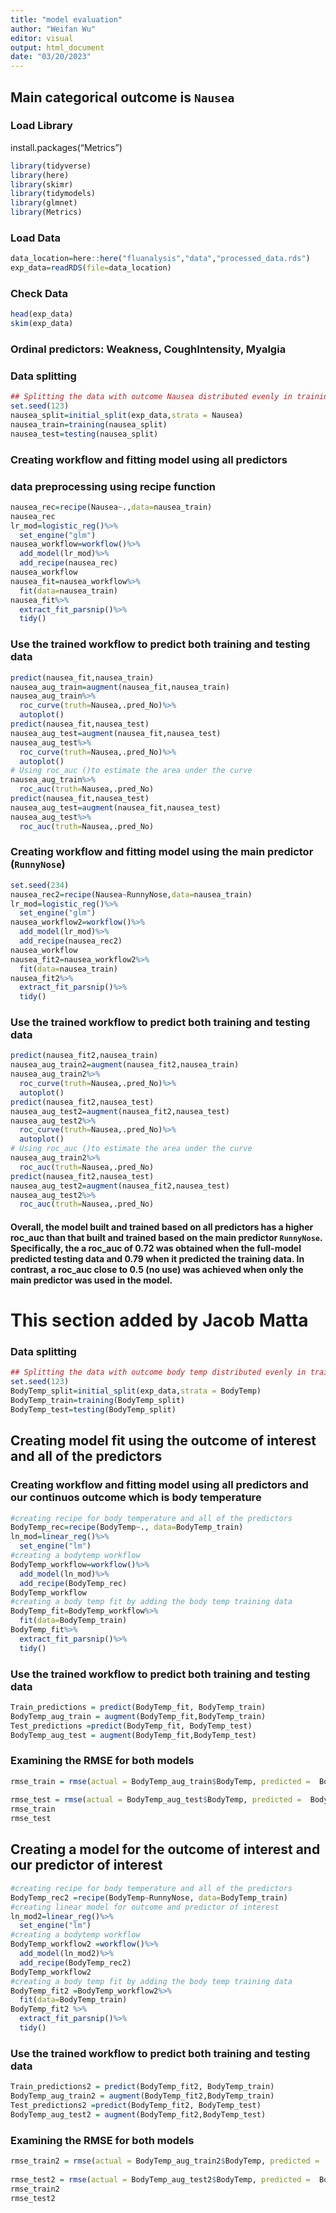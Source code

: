```yaml
---
title: "model evaluation"
author: "Weifan Wu"
editor: visual
output: html_document
date: "03/20/2023"
---
```


## Main categorical outcome is `Nausea`

### Load Library
install.packages("Metrics")
```r
library(tidyverse)
library(here)
library(skimr)
library(tidymodels)
library(glmnet)
library(Metrics)
```

### Load Data

```r
data_location=here::here("fluanalysis","data","processed_data.rds")
exp_data=readRDS(file=data_location)
```

### Check Data

```r
head(exp_data)
skim(exp_data)
```

### Ordinal predictors: Weakness, CoughIntensity, Myalgia

### Data splitting

```r
## Splitting the data with outcome Nausea distributed evenly in training and testing data
set.seed(123)
nausea_split=initial_split(exp_data,strata = Nausea)
nausea_train=training(nausea_split)
nausea_test=testing(nausea_split)
```

### Creating workflow and fitting model using all predictors

### data preprocessing using recipe function

```r
nausea_rec=recipe(Nausea~.,data=nausea_train)
nausea_rec
lr_mod=logistic_reg()%>%
  set_engine("glm")
nausea_workflow=workflow()%>%
  add_model(lr_mod)%>%
  add_recipe(nausea_rec)
nausea_workflow
nausea_fit=nausea_workflow%>%
  fit(data=nausea_train)
nausea_fit%>%
  extract_fit_parsnip()%>%
  tidy()
```

### Use the trained workflow to predict both training and testing data

```r
predict(nausea_fit,nausea_train)
nausea_aug_train=augment(nausea_fit,nausea_train)
nausea_aug_train%>%
  roc_curve(truth=Nausea,.pred_No)%>%
  autoplot()
predict(nausea_fit,nausea_test)
nausea_aug_test=augment(nausea_fit,nausea_test)
nausea_aug_test%>%
  roc_curve(truth=Nausea,.pred_No)%>%
  autoplot()
# Using roc_auc ()to estimate the area under the curve
nausea_aug_train%>%
  roc_auc(truth=Nausea,.pred_No)
predict(nausea_fit,nausea_test)
nausea_aug_test=augment(nausea_fit,nausea_test)
nausea_aug_test%>%
  roc_auc(truth=Nausea,.pred_No)
```

### Creating workflow and fitting model using the main predictor (`RunnyNose`)

```r
set.seed(234)
nausea_rec2=recipe(Nausea~RunnyNose,data=nausea_train)
lr_mod=logistic_reg()%>%
  set_engine("glm")
nausea_workflow2=workflow()%>%
  add_model(lr_mod)%>%
  add_recipe(nausea_rec2)
nausea_workflow
nausea_fit2=nausea_workflow2%>%
  fit(data=nausea_train)
nausea_fit2%>%
  extract_fit_parsnip()%>%
  tidy()
```

### Use the trained workflow to predict both training and testing data

```r
predict(nausea_fit2,nausea_train)
nausea_aug_train2=augment(nausea_fit2,nausea_train)
nausea_aug_train2%>%
  roc_curve(truth=Nausea,.pred_No)%>%
  autoplot()
predict(nausea_fit2,nausea_test)
nausea_aug_test2=augment(nausea_fit2,nausea_test)
nausea_aug_test2%>%
  roc_curve(truth=Nausea,.pred_No)%>%
  autoplot()
# Using roc_auc ()to estimate the area under the curve
nausea_aug_train2%>%
  roc_auc(truth=Nausea,.pred_No)
predict(nausea_fit2,nausea_test)
nausea_aug_test2=augment(nausea_fit2,nausea_test)
nausea_aug_test2%>%
  roc_auc(truth=Nausea,.pred_No)
```

#### Overall, the model built and trained based on all predictors has a higher roc_auc than that built and trained based on the main predictor `RunnyNose`. Specifically, the a roc_auc of 0.72 was obtained when the full-model predicted testing data and 0.79 when it predicted the training data. In contrast, a roc_auc close to 0.5 (no use) was achieved when only the main predictor was used in the model.

# This section added by Jacob Matta

### Data splitting

```r
## Splitting the data with outcome body temp distributed evenly in training and testing data
set.seed(123)
BodyTemp_split=initial_split(exp_data,strata = BodyTemp)
BodyTemp_train=training(BodyTemp_split)
BodyTemp_test=testing(BodyTemp_split)
```

## Creating model fit using the outcome of interest and all of the predictors

### Creating workflow and fitting model using all predictors and our continuos outcome which is body temperature

```r
#creating recipe for body temperature and all of the predictors 
BodyTemp_rec=recipe(BodyTemp~., data=BodyTemp_train)
ln_mod=linear_reg()%>%
  set_engine("lm")
#creating a bodytemp workflow 
BodyTemp_workflow=workflow()%>%
  add_model(ln_mod)%>%
  add_recipe(BodyTemp_rec)
BodyTemp_workflow
#creating a body temp fit by adding the body temp training data 
BodyTemp_fit=BodyTemp_workflow%>%
  fit(data=BodyTemp_train)
BodyTemp_fit%>%
  extract_fit_parsnip()%>%
  tidy()
```

### Use the trained workflow to predict both training and testing data

```r
Train_predictions = predict(BodyTemp_fit, BodyTemp_train)
BodyTemp_aug_train = augment(BodyTemp_fit,BodyTemp_train)
Test_predictions =predict(BodyTemp_fit, BodyTemp_test)
BodyTemp_aug_test = augment(BodyTemp_fit,BodyTemp_test)
```


### Examining the RMSE for both models

```r
rmse_train = rmse(actual = BodyTemp_aug_train$BodyTemp, predicted =  BodyTemp_aug_train$.pred)
        
rmse_test = rmse(actual = BodyTemp_aug_test$BodyTemp, predicted =  BodyTemp_aug_test$.pred)     
rmse_train
rmse_test
```

## Creating a model for the outcome of interest and our predictor of interest

```r
#creating recipe for body temperature and all of the predictors 
BodyTemp_rec2 =recipe(BodyTemp~RunnyNose, data=BodyTemp_train)
#creating linear model for outcome and predictor of interest
ln_mod2=linear_reg()%>%
  set_engine("lm")
#creating a bodytemp workflow 
BodyTemp_workflow2 =workflow()%>%
  add_model(ln_mod2)%>%
  add_recipe(BodyTemp_rec2)
BodyTemp_workflow2
#creating a body temp fit by adding the body temp training data 
BodyTemp_fit2 =BodyTemp_workflow2%>%
  fit(data=BodyTemp_train)
BodyTemp_fit2 %>%
  extract_fit_parsnip()%>%
  tidy()
```

### Use the trained workflow to predict both training and testing data

```r
Train_predictions2 = predict(BodyTemp_fit2, BodyTemp_train)
BodyTemp_aug_train2 = augment(BodyTemp_fit2,BodyTemp_train)
Test_predictions2 =predict(BodyTemp_fit2, BodyTemp_test)
BodyTemp_aug_test2 = augment(BodyTemp_fit2,BodyTemp_test)
```

### Examining the RMSE for both models

```r
rmse_train2 = rmse(actual = BodyTemp_aug_train2$BodyTemp, predicted =  BodyTemp_aug_train2$.pred)
        
rmse_test2 = rmse(actual = BodyTemp_aug_test2$BodyTemp, predicted =  BodyTemp_aug_test2$.pred)     
rmse_train2
rmse_test2
```
